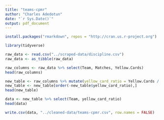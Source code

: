 ```yaml
---
title: "teams-cpmr"
author: "Charles Adedotun"
date: "`r Sys.Date()`"
output: pdf_document
---
```


```r
install.packages("rmarkdown", repos = "http://cran.us.r-project.org")
```

```r
library(tidyverse)
```

```r
raw_data <- read.csv("../scraped-data/discipline.csv")
raw_data <- as_tibble(raw_data)
```

```r
raw_columns <- raw_data %>% select(Team, Matches, Yellow.Cards)
head(raw_columns)
```
```r
new_table <- raw_columns %>% mutate(yellow_card_ratio = Yellow.Cards / Matches)
new_table <- new_table[order(-new_table$yellow_card_ratio),]
head(new_table)
```

```r
data <- new_table %>% select(Team, yellow_card_ratio)
head(data)
```

```r
write.csv(data, "../cleaned-data/teams-cpmr.csv", row.names = FALSE)
```
